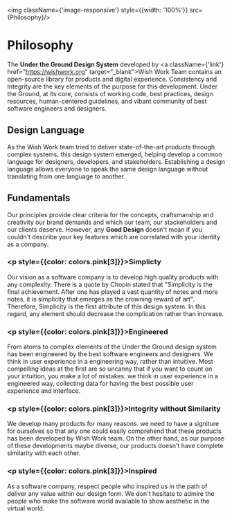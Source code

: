 
<style>
    {`
    div{
  text-align: justify;
    }
.link {
    text-decoration: none;
    color: ${colors.pink[3]}
    }
.link:hover {
    color: ${colors.pink[6]}
}    
@media (max-width:790px){
    .image-responsive {
        display: none
    }
    .main-container {
        margin-left: 0.5rem !important;
        margin-right: 0.5rem !important;
        padding-top: 5rem
    }
}
    `}
</style>

<img className={'image-responsive'} style={{width: '100%'}} src={Philosophy}/>

<div className={'main-container'} style={{marginLeft: '12rem', marginRight: "6rem"}}>


# Philosophy

The <b>Under the Ground Design System</b> developed by <a className={'link'} href="https://wishwork.org" target="_blank">Wish Work</a> Team contains an open-source library for products and digital experience. 
Consistency and Integrity are the key elements of the purpose for this development. 
Under the Ground, at its core, consists of working code, best practices, design resources, human-centered guidelines, and vibant community of best software
engineers and designers.

## Design Language
As the Wish Work team tried to deliver state-of-the-art products through complex systems, this design system emerged, helping develop a common language for designers, developers, and stakeholders. 
Establishing a design language allows everyone to speak the same design language without translating from one language to another.

## Fundamentals 
Our principles provide clear criteria for the concepts, craftsmanship and creativity our brand demands and which our team, our stackeholders and our clients deserve. 
However, any <b>Good Design</b> doesn't mean if you couldn't describe your key features which are correlated with your identity as a company.

<div style= {{padding: '0 1rem'}}>


### <p style={{color: colors.pink[3]}}>Simplicty</p> 
Our vision as a software company is to develop high quality products with any complexity. There is a quote by Chopin stated that 
"Simplicity is the final achievement. After one has played a vast quantity of notes and more notes, it is simplicity that emerges as the crowning reward of art".
Therefore, Simplicity is the first attribute of this design system. In this regard, any element should decrease the complication rather than increase. 

### <p style={{color: colors.pink[3]}}>Engineered </p>
From atoms to complex elements of the Under the Ground design system has been engineered by the best software engineers and designers. We think in user experience in a engineering way, rather than intuitive.
Most compelling ideas at the first are so uncanny that if you want to count on your intuition, you make a lot of mistakes. we think in user experience in a engineered way, collecting data for having the best 
possible user experience and interface. 

### <p style={{color: colors.pink[3]}}>Integrity without Similarity</p>
We develop many products for many reasons. we need to have a signiture for ourselves so that any one could easily comprehend that these products has been developed by Wish Work team.
On the other hand, as our purpose of these developments maybe diverse, our products doesn't have complete similarity with each other.

### <p style={{color: colors.pink[3]}}>Inspired</p>
As a software company, respect people who inspired us in the path of deliver any value within our design form. We don't hesitate to admire the people who make
the software world available to show aesthetic in the virtual world. 

</div>
</div>
